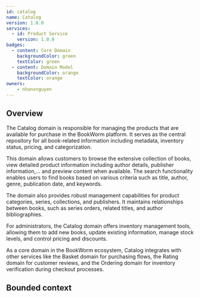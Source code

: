 ```yaml
---
id: catalog
name: Catalog
version: 1.0.0
services:
  - id: Product Service
    version: 1.0.0
badges:
  - content: Core Domain
    backgroundColor: green
    textColor: green
  - content: Domain Model
    backgroundColor: orange
    textColor: orange
owners:
    - nhanxnguyen
---
```


## Overview

The Catalog domain is responsible for managing the products that are available for purchase in the BookWorm platform. It serves as the central repository for all book-related information including metadata, inventory status, pricing, and categorization.

This domain allows customers to browse the extensive collection of books, view detailed product information including author details, publisher information,... and preview content when available. The search functionality enables users to find books based on various criteria such as title, author, genre, publication date, and keywords.

The domain also provides robust management capabilities for product categories, series, collections, and publishers. It maintains relationships between books, such as series orders, related titles, and author bibliographies.

For administrators, the Catalog domain offers inventory management tools, allowing them to add new books, update existing information, manage stock levels, and control pricing and discounts.

As a core domain in the BookWorm ecosystem, Catalog integrates with other services like the Basket domain for purchasing flows, the Rating domain for customer reviews, and the Ordering domain for inventory verification during checkout processes.

<Tiles >
    <Tile icon="UserGroupIcon" href="/docs/users/nhanxnguyen" title="Contact the author" description="Any questions? Feel free to contact the owners" />
    <Tile icon="RectangleGroupIcon" href={`/visualiser/domains/${frontmatter.id}/${frontmatter.version}`} title={`${frontmatter.services.length} services are in this domain`} description="This service sends messages to downstream consumers" />
</Tiles>

## Bounded context

<NodeGraph />

<MessageTable format="all" limit={4} />
